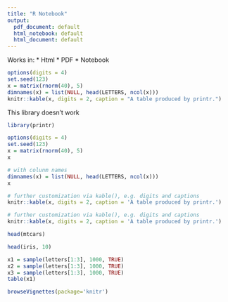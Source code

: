 ```yaml
---
title: "R Notebook"
output:
  pdf_document: default
  html_notebook: default
  html_document: default
---
```


Works in:
* Html
* PDF
* Notebook

```r
options(digits = 4)
set.seed(123)
x = matrix(rnorm(40), 5)
dimnames(x) = list(NULL, head(LETTERS, ncol(x)))
knitr::kable(x, digits = 2, caption = "A table produced by printr.")
```
This library doesn't work

```r
library(printr)

options(digits = 4)
set.seed(123)
x = matrix(rnorm(40), 5)
x
```
```r
# with colunm names
dimnames(x) = list(NULL, head(LETTERS, ncol(x)))
x
```



```r
# further customization via kable(), e.g. digits and captions
knitr::kable(x, digits = 2, caption = 'A table produced by printr.')
```
```r
# further customization via kable(), e.g. digits and captions
knitr::kable(x, digits = 2, caption = 'A table produced by printr.')
```
```r
head(mtcars)
```

```r
head(iris, 10)
```

```r
x1 = sample(letters[1:3], 1000, TRUE)
x2 = sample(letters[1:3], 1000, TRUE)
x3 = sample(letters[1:3], 1000, TRUE)
table(x1)
```

```r
browseVignettes(package='knitr')
```


